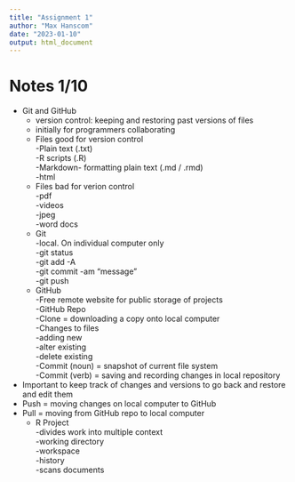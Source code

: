 ```yaml
---
title: "Assignment 1"
author: "Max Hanscom"
date: "2023-01-10"
output: html_document
---
```


# Notes 1/10

* Git and GitHub  
	+ version control: keeping and restoring past versions of files  
	+ initially for programmers collaborating  
	+ Files good for version control  
		-Plain text (.txt)  
		-R scripts (.R)  
		-Markdown- formatting plain text (.md / .rmd)  
		-html  
	+ Files bad for verion control  
		-pdf  
		-videos  
		-jpeg  
		-word docs  
	+ Git  
		-local.  On individual computer only  
		-git status  
		-git add -A  
		-git commit -am “message”  
		-git push  
	+ GitHub  
		-Free remote website for public storage of projects  
		-GitHub Repo  
			-Clone = downloading a copy onto local computer  
			-Changes to files  
				-adding new  
				-alter existing  
				-delete existing  
			-Commit (noun) = snapshot of current file system  
			-Commit (verb) = saving and recording changes in local repository  
* Important to keep track of changes and versions to go back and restore and edit them	  
* Push = moving changes on local computer to GitHub  
* Pull = moving from GitHub repo to local computer  
	+ R Project   
		-divides work into multiple context  
			-working directory  
			-workspace  
			-history  
			-scans documents  
